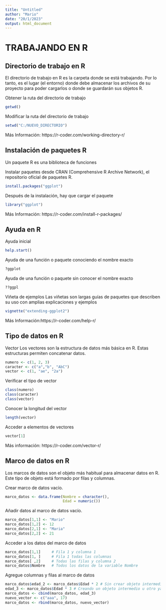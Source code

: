 ```yaml
---
title: "Untitled"
author: "Mario"
date: "20/1/2023"
output: html_document
---
```

# TRABAJANDO EN R

## Directorio de trabajo en R
El directorio de trabajo en R es la carpeta donde se está trabajando. Por lo tanto, es el lugar (el entorno) donde debe almacenar los archivos de su proyecto para poder cargarlos o donde se guardarán sus objetos R.

Obtener la ruta del directorio de trabajo
```r
getwd()
```
Modificar la ruta del directorio de trabajo
```r
setwd("C:/NUEVO_DIRECTORIO")
```
Más Información: https://r-coder.com/working-directory-r/

## Instalación de paquetes R
Un paquete R es una biblioteca de funciones

Instalar paquetes desde CRAN (Comprehensive R Archive Network), el repositorio oficial de paquetes R.
```r
install.packages("ggplot")
```
Después de la instalación, hay que cargar el paquete
```r
library("ggplot")
```
Más Información: https://r-coder.com/install-r-packages/

## Ayuda en R

Ayuda inicial
```r
help.start()
```
Ayuda de una función o paquete conociendo el nombre exacto
```r
?ggplot
```
Ayuda de una función o paquete sin conocer el nombre exacto
```r
??ggpl
```
Viñeta de ejemplos
Las viñetas son largas guías de paquetes que describen su uso con amplias explicaciones y ejemplos
```r
vignette("extending-ggplot2")
```
Más Información:https://r-coder.com/help-r/

## Tipo de datos en R

Vector
Los vectores son la estructura de datos más básica en R. Estas estructuras permiten concatenar datos.
```r
numero <- c(1, 2, 3)
caracter <- c("a","b", "AbC")
vector <- c(1, "ae", "2a")
```
Verificar el tipo de vector
```r
class(numero)
class(caracter)
class(vector)
```
Conocer la longitud del vector
```r
length(vector)
```
Acceder a elementos de vectores
```r
vector[1]
```
Más información: https://r-coder.com/vector-r/

## Marco de datos en R
Los marcos de datos son el objeto más habitual para almacenar datos en R. Este tipo de objeto está formado por filas y columnas.

Crear marco de datos vacío.
```r
marco_datos <- data.frame(Nombre = character(),
                          Edad = numeric())
```
Añadir datos al marco de datos vacío.
```r
marco_datos[1,1] <- "Mario"
marco_datos[1,2] <- 12
marco_datos[2,1] <- "Maria"
marco_datos[2,2] <- 21
```
Acceder a los datos del marco de datos
```r
marco_datos[1,1]     # Fila 1 y columna 1
marco_datos[1, ]     # Fila 1 todas las columnas
marco_datos[ ,2]     # Todas las filas y columna 2
marco_datos$Nombre   # Todos los datos de la variable Nombre
```
Agregue columnas y filas al marco de datos
```r
marco_datos$edad_2 <- marco_datos$Edad * 2 # Sin crear objeto intermedio
edad_3 <- marco_datos$Edad * 3 # Creando un objeto intermedio u otro ya existente
marco_datos <- cbind(marco_datos, edad_3)
nuevo_vector <- c("aaa", 17)
marco_datos <- rbind(marco_datos, nuevo_vector)
```

